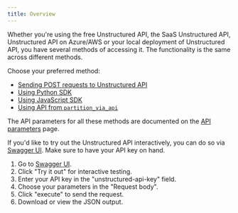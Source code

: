 ```yaml
---
title: Overview
---
```


Whether you're using the free Unstructured API, the SaaS Unstructured API, Unstructured API on Azure/AWS or your local
deployment of Unstructured API, you have several methods of accessing it. The functionality is the same across different methods.

Choose your preferred method:

* [Sending POST requests to Unstructured API](/api-reference/api-services/post-requests)
* [Using Python SDK](/api-reference/api-services/python-sdk)
* [Using JavaScript SDK](/api-reference/api-services/javascript-sdk)
* [Using API from `partition_via_api`](/api-reference/api-services/partition-via-api)

The API parameters for all these methods are documented on the [API parameters](/api-reference/api-services/api-parameters) page.

If you'd like to try out the Unstructured API interactively, you can do so via [Swagger UI](https://api.unstructured.io/general/docs#/default/pipeline_1_general_v0_general_post).
Make sure to have your API key on hand.

1. Go to  [Swagger UI](https://api.unstructured.io/general/docs#/default/pipeline_1_general_v0_general_post).
2. Click "Try it out" for interactive testing.
3. Enter your API key in the "unstructured-api-key" field.
4. Choose your parameters in the "Request body".
5. Click "execute" to send the request.
6.  Download or view the JSON output.